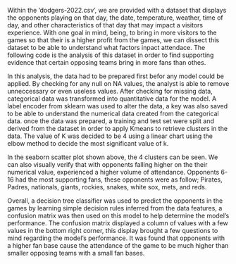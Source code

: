 Within the 'dodgers-2022.csv', we are provided with a dataset that displays the opponents playing on that day, the date, temperature, weather, time of day, and other characteristics of that day that may impact a visitors experience. With one goal in mind, being, to bring in more visitors to the games so that their is a higher profit from the games, we can dissect this dataset to be able to understand what factors inpact attendace. The following code is the analysis of this dataset in order to find supporting evidence that certain opposing teams bring in more fans than othes.

In this analysis, the data had to be prepared first befor any model could be applied. By checking for any null on NA values, the analyst is able to remove unneccessary or even useless values. After checking for missing data, categorical data was transformed into quantitative data for the model. A label encoder from sklearn was used to alter the data, a key was also saved to be able to understand the numerical data created from the categorical data. once the data was prepared, a training and test set were split and derived from the dataset in order to apply Kmeans to retrieve clusters in the data. The value of K was decided to be 4 using a linear chart using the elbow method to decide the most significant value of k.

In the seaborn scatter plot shown above, the 4 clusters can be seen. We can also visually verify that with opponents falling higher on the their numerical value, experienced a higher volume of attendance. Opponents 6-16 had the most supporting fans, these opponents were as follow; Pirates, Padres, nationals, giants, rockies, snakes, white sox, mets, and reds.

Overall, a decision tree classifier was used to predict the opponents in the games by learning simple decision rules inferred from the data features, a confusion matrix was then used on this model to help determine the model's performance. The confusion matrix displayed a column of values with a few values in the bottom right corner, this display brought a few questions to mind regarding the model's performance. It was found that opponents with a higher fan base cause the attendance of the game to be much higher than smaller opposing teams with a small fan bases.
